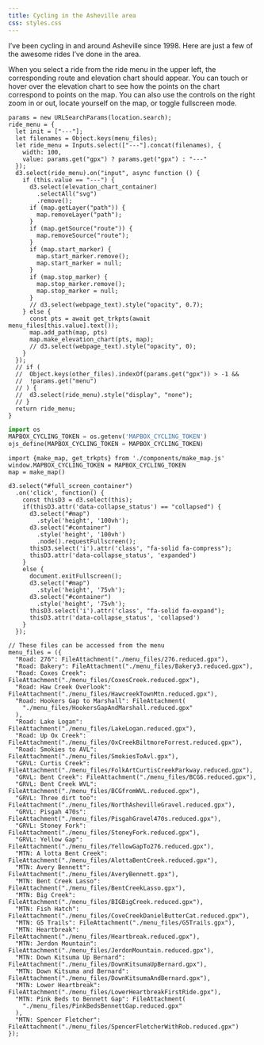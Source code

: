 ```yaml
---
title: Cycling in the Asheville area
css: styles.css
---
```


I've been cycling in and around Asheville since 1998. Here are just a few of the awesome rides I've done in the area.

When you select a ride from the ride menu in the upper left, the corresponding route and elevation chart should appear. You can touch or hover over the elevation chart to see how the points on the chart correspond to points on the map. You can also use the controls on the right zoom in or out, locate yourself on the map, or toggle fullscreen mode.
 
<div id="container">
<div id="map"></div>
<div id="elevation_chart_container"></div>
<div id="full_screen_container" data-collapse_status="collapsed">
  <i class="fa-solid fa-expand"></i>
</div> 
<div id="menu_container">
```ojs
params = new URLSearchParams(location.search);
ride_menu = {
  let init = ["---"];
  let filenames = Object.keys(menu_files);
  let ride_menu = Inputs.select(["---"].concat(filenames), {
    width: 100,
    value: params.get("gpx") ? params.get("gpx") : "---"
  });
  d3.select(ride_menu).on("input", async function () {
    if (this.value == "---") {
      d3.select(elevation_chart_container)
        .selectAll("svg")
        .remove();
      if (map.getLayer("path")) {
        map.removeLayer("path");
      }
      if (map.getSource("route")) {
        map.removeSource("route"); 
      }
      if (map.start_marker) {
        map.start_marker.remove();
        map.start_marker = null; 
      } 
      if (map.stop_marker) {
        map.stop_marker.remove();
        map.stop_marker = null;
      }
      // d3.select(webpage_text).style("opacity", 0.7);
    } else {
      const pts = await get_trkpts(await menu_files[this.value].text());
      map.add_path(map, pts)
      map.make_elevation_chart(pts, map);
      // d3.select(webpage_text).style("opacity", 0);
    }
  });
  // if (
  //  Object.keys(other_files).indexOf(params.get("gpx")) > -1 &&
  //  !params.get("menu")
  // ) {
  //  d3.select(ride_menu).style("display", "none");
  // }
  return ride_menu;
}
```
</div>
</div>

::: {.hidden}
```python
import os
MAPBOX_CYCLING_TOKEN = os.getenv('MAPBOX_CYCLING_TOKEN')
ojs_define(MAPBOX_CYCLING_TOKEN = MAPBOX_CYCLING_TOKEN)
```
```ojs
import {make_map, get_trkpts} from './components/make_map.js'
window.MAPBOX_CYCLING_TOKEN = MAPBOX_CYCLING_TOKEN
map = make_map()
```

```ojs
d3.select("#full_screen_container")
  .on('click', function() {
    const thisD3 = d3.select(this);
    if(thisD3.attr('data-collapse_status') == "collapsed") {
      d3.select("#map")
        .style('height', '100vh');
      d3.select("#container")
        .style('height', '100vh')
        .node().requestFullscreen();
      thisD3.select('i').attr('class', "fa-solid fa-compress");
      thisD3.attr('data-collapse_status', 'expanded')
    }
    else {
      document.exitFullscreen();
      d3.select("#map")
        .style('height', '75vh');
      d3.select("#container")
        .style('height', '75vh');
      thisD3.select('i').attr('class', "fa-solid fa-expand");
      thisD3.attr('data-collapse_status', 'collapsed')
    }
  });
```

```ojs
// These files can be accessed from the menu
menu_files = ({
  "Road: 276": FileAttachment("./menu_files/276.reduced.gpx"),
  "Road: Bakery": FileAttachment("./menu_files/Bakery3.reduced.gpx"),
  "Road: Coxes Creek": FileAttachment("./menu_files/CoxesCreek.reduced.gpx"),
  "Road: Haw Creek Overlook": FileAttachment("./menu_files/HawcreekTownMtn.reduced.gpx"),
  "Road: Hookers Gap to Marshall": FileAttachment(
    "./menu_files/HookersGapAndMarshall.reduced.gpx"
  ),
  "Road: Lake Logan": FileAttachment("./menu_files/LakeLogan.reduced.gpx"),
  "Road: Up Ox Creek": FileAttachment("./menu_files/OxCreekBiltmoreForrest.reduced.gpx"),
  "Road: Smokies to AVL": FileAttachment("./menu_files/SmokiesToAvl.gpx"),
  "GRVL: Curtis Creek": FileAttachment("./menu_files/FolkArtCurtisCreekParkway.reduced.gpx"),
  "GRVL: Bent Creek": FileAttachment("./menu_files/BCG6.reduced.gpx"),
  "GRVL: Bent Creek WVL": FileAttachment("./menu_files/BCGfromWVL.reduced.gpx"),
  "GRVL: Three dirt too": FileAttachment("./menu_files/NorthAshevilleGravel.reduced.gpx"),
  "GRVL: Pisgah 470s": FileAttachment("./menu_files/PisgahGravel470s.reduced.gpx"),
  "GRVL: Stoney Fork": FileAttachment("./menu_files/StoneyFork.reduced.gpx"),
  "GRVL: Yellow Gap": FileAttachment("./menu_files/YellowGapTo276.reduced.gpx"),
  "MTN: A lotta Bent Creek": FileAttachment("./menu_files/AlottaBentCreek.reduced.gpx"),
  "MTN: Avery Bennett": FileAttachment("./menu_files/AveryBennett.gpx"),
  "MTN: Bent Creek Lasso": FileAttachment("./menu_files/BentCreekLasso.gpx"),
  "MTN: Big Creek": FileAttachment("./menu_files/BIGBigCreek.reduced.gpx"),
  "MTN: Fish Hatch": FileAttachment("./menu_files/CoveCreekDanielButterCat.reduced.gpx"),
  "MTN: G5 Trails": FileAttachment("./menu_files/G5Trails.gpx"), 
  "MTN: Heartbreak": FileAttachment("./menu_files/Heartbreak.reduced.gpx"), 
  "MTN: Jerdon Mountain": FileAttachment("./menu_files/JerdonMountain.reduced.gpx"),
  "MTN: Down Kitsuma Up Bernard": FileAttachment("./menu_files/DownKitsumaUpBernard.gpx"),
  "MTN: Down Kitsuma and Bernard": FileAttachment("./menu_files/DownKitsumaAndBernard.gpx"),
  "MTN: Lower Heartbreak": FileAttachment("./menu_files/LowerHeartbreakFirstRide.gpx"),
  "MTN: Pink Beds to Bennett Gap": FileAttachment(
    "./menu_files/PinkBedsBennettGap.reduced.gpx"
  ),
  "MTN: Spencer Fletcher": FileAttachment("./menu_files/SpencerFletcherWithRob.reduced.gpx")
});
```


<script>
  document.addEventListener('keydown', function(event) {
    if (event.key === 'Escape') {
      document.querySelector('#container').style.height = '75vh';
      document.querySelector('#map').style.height = '75vh';
    }
  });
</script>

::: 
